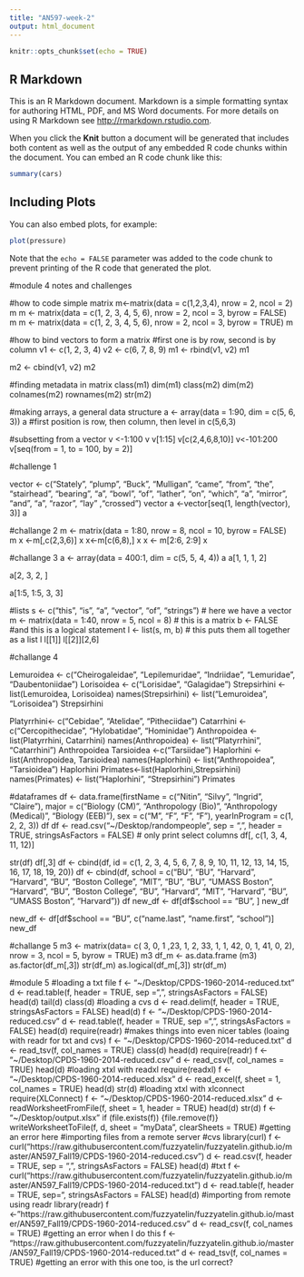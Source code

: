 ```yaml
---
title: "AN597-week-2"
output: html_document
---
```


```r
knitr::opts_chunk$set(echo = TRUE)
```

## R Markdown

This is an R Markdown document. Markdown is a simple formatting syntax for authoring HTML, PDF, and MS Word documents. For more details on using R Markdown see <http://rmarkdown.rstudio.com>.

When you click the **Knit** button a document will be generated that includes both content as well as the output of any embedded R code chunks within the document. You can embed an R code chunk like this:

```r
summary(cars)
```

## Including Plots

You can also embed plots, for example:

```r
plot(pressure)
```

Note that the `echo = FALSE` parameter was added to the code chunk to prevent printing of the R code that generated the plot.

#module 4 notes and challenges

#how to code simple matrix
m<-matrix(data = c(1,2,3,4), nrow = 2, ncol = 2)
m 
m <- matrix(data = c(1, 2, 3, 4, 5, 6), nrow = 2, ncol = 3, byrow = FALSE)
m
m <- matrix(data = c(1, 2, 3, 4, 5, 6), nrow = 2, ncol = 3, byrow = TRUE)
m

#how to bind vectors to form a matrix
#first one is by row, second is by column 
v1 <- c(1, 2, 3, 4)
v2 <- c(6, 7, 8, 9)
m1 <- rbind(v1, v2)
m1

m2 <- cbind(v1, v2)
m2

#finding metadata in matrix
class(m1)
dim(m1)
class(m2)
dim(m2)
colnames(m2)
rownames(m2)
str(m2) 

#making arrays, a general data structure
a <- array(data = 1:90, dim = c(5, 6, 3))
a
#first position is row, then column, then level in c(5,6,3)

#subsetting from a vector
v <-1:100
v
v[1:15]
v[c(2,4,6,8,10)]
v<-101:200
v[seq(from = 1, to = 100, by = 2)]

#challenge 1

vector <- c("Stately", "plump", "Buck", "Mulligan", "came", "from", "the", "stairhead", "bearing", "a", "bowl", "of", "lather", "on", "which", "a", "mirror", "and", "a", "razor", "lay" ,"crossed")
vector
a <-vector[seq(1, length(vector), 3)]
a

#challange 2
m <- matrix(data = 1:80, nrow = 8, ncol = 10, byrow = FALSE)
m
x <-m[,c(2,3,6)]
x
x<-m[c(6,8),]
x
x <- m[2:6, 2:9]
x

#challange 3
a <- array(data = 400:1, dim = c(5, 5, 4, 4))
a
a[1, 1, 1, 2]

a[2, 3, 2, ]

a[1:5, 1:5, 3, 3]

#lists 
s <- c("this", "is", "a", "vector", "of", "strings")  # here we have a vector
m <- matrix(data = 1:40, nrow = 5, ncol = 8)  # this is a matrix
b <- FALSE  #and this is a logical statement
l <- list(s, m, b)  # this puts them all together as a list
l
l[[1]]
l[[2]][2,6]

#challange 4

Lemuroidea <- c("Cheirogaleidae", "Lepilemuridae", "Indriidae", "Lemuridae",
    "Daubentoniidae")
Lorisoidea <- c("Lorisidae", "Galagidae")
Strepsirhini <- list(Lemuroidea, Lorisoidea)
names(Strepsirhini) <- list("Lemuroidea", "Lorisoidea")
Strepsirhini

Platyrrhini<- c("Cebidae", "Atelidae", "Pitheciidae")
Catarrhini <- c("Cercopithecidae", "Hylobatidae", "Hominidae")
Anthropoidea <- list(Platyrrhini, Catarrhini)
names(Anthropoidea) <- list("Platyrrhini", "Catarrhini")
Anthropoidea
Tarsioidea <-c("Tarsiidae")
Haplorhini <-list(Anthropoidea, Tarsioidea)
names(Haplorhini) <- list("Anthropoidea", "Tarsioidea")
Haplorhini
Primates<-list(Haplorhini,Strepsirhini)
names(Primates) <- list("Haplorhini", "Strepsirhini")
Primates

#dataframes
df <- data.frame(firstName = c("Nitin", "Silvy", "Ingrid", "Claire"), major = c("Biology (CM)",
    "Anthropology (Bio)", "Anthropology (Medical)", "Biology (EEB)"), sex = c("M",
    "F", "F", "F"), yearInProgram = c(1, 2, 2, 3))
df
df <- read.csv("~/Desktop/randompeople", sep = ",", header = TRUE, stringsAsFactors = FALSE)
# only print select columns
df[, c(1, 3, 4, 11, 12)]

str(df)
df[,3]
df <- cbind(df, id = c(1, 2, 3, 4, 5, 6, 7, 8, 9, 10, 11, 12, 13, 14, 15, 16,
    17, 18, 19, 20))
df <- cbind(df, school = c("BU", "BU", "Harvard", "Harvard", "BU", "Boston College",
    "MIT", "BU", "BU", "UMASS Boston", "Harvard", "BU", "Boston College", "BU",
    "Harvard", "MIT", "Harvard", "BU", "UMASS Boston", "Harvard"))
df
new_df <- df[df$school == "BU", ]
new_df

new_df <- df[df$school == "BU", c("name.last", "name.first", "school")]
new_df

#challange 5
m3 <- matrix(data= c( 3, 0, 1 ,23, 1, 2, 33, 1, 1, 42, 0, 1, 41, 0, 2), nrow = 3, ncol = 5, byrow = TRUE)
m3
df_m <- as.data.frame (m3)
as.factor(df_m[,3])
str(df_m)
as.logical(df_m[,3])
str(df_m)

#module 5
#loading a txt file
f <- "~/Desktop/CPDS-1960-2014-reduced.txt"
d <- read.table(f, header = TRUE, sep =",", stringsAsFactors = FALSE)
head(d)
tail(d)
class(d)
#loading a cvs
d <- read.delim(f, header = TRUE, stringsAsFactors = FALSE)
head(d) 
f <- "~/Desktop/CPDS-1960-2014-reduced.csv"
d <- read.table(f, header = TRUE, sep =",", stringsAsFactors = FALSE)
head(d)
require(readr)
#makes things into even nicer tables (loaing with readr for txt and cvs)
f <- "~/Desktop/CPDS-1960-2014-reduced.txt"
d <- read_tsv(f, col_names = TRUE)
class(d)
head(d)
require(readr)
f <- "~/Desktop/CPDS-1960-2014-reduced.csv"
d <- read_csv(f, col_names = TRUE)
head(d)
#loading xtxl with readxl
require(readxl)
f <- "~/Desktop/CPDS-1960-2014-reduced.xlsx"
d <- read_excel(f, sheet = 1, col_names = TRUE)
head(d)
str(d)
#loading xtxl with xlconnect
require(XLConnect)
f <- "~/Desktop/CPDS-1960-2014-reduced.xlsx"
d <- readWorksheetFromFile(f, sheet = 1, header = TRUE)
head(d)
str(d)
f <- "~/Desktop/output.xlsx"
if (file.exists(f)) {file.remove(f)}
writeWorksheetToFile(f, d, sheet = "myData", clearSheets = TRUE)
#getting an error here
#importing files from a remote server
#cvs
library(curl)
f <- curl("https://raw.githubusercontent.com/fuzzyatelin/fuzzyatelin.github.io/master/AN597_Fall19/CPDS-1960-2014-reduced.csv")
d <- read.csv(f, header = TRUE, sep = ",", stringsAsFactors = FALSE)
head(d)
#txt
f <- curl("https://raw.githubusercontent.com/fuzzyatelin/fuzzyatelin.github.io/master/AN597_Fall19/CPDS-1960-2014-reduced.txt")
d <- read.table(f, header = TRUE, sep="\t", stringsAsFactors = FALSE)
head(d)
#importing from remote using readr
library(readr)
f <- "https://raw.githubusercontent.com/fuzzyatelin/fuzzyatelin.github.io/master/AN597_Fall19/CPDS-1960-2014-reduced.csv"
d <- read_csv(f, col_names = TRUE)
#getting an error when I do this
f <- "https://raw.githubusercontent.com/fuzzyatelin/fuzzyatelin.github.io/master/AN597_Fall19/CPDS-1960-2014-reduced.txt"
d <- read_tsv(f, col_names = TRUE)
#getting an error with this one too, is the url correct?